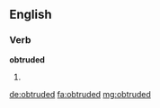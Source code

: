 ==English==

===Verb===
'''obtruded'''

# {{en-past of|obtrude}}

[[de:obtruded]]
[[fa:obtruded]]
[[mg:obtruded]]